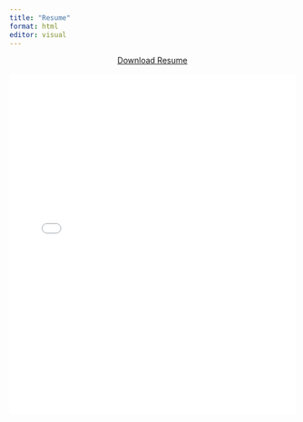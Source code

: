 ```yaml
---
title: "Resume"
format: html
editor: visual
---
```


```{=html}
<a href="Resume_AishwaryaDeengar.pdf" class="btn btn-primary" target="_blank" style="display: block; width: fit-content; margin: 0 auto;">Download Resume</a> <br>
```
<embed src="Resume_AishwaryaDeengar.pdf" type="application/pdf" width="100%" height="600px" />
